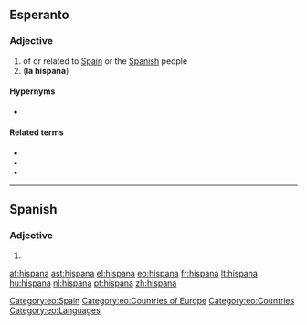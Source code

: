 ==Esperanto==

===Adjective===
{{eo-adj}}
# of or related to [[Spain]] or the [[Spanish]] people
# ('''la hispana''') {{short for|[[la]] [[hispana lingvo]]||the Spanish language|lang=eo}}

====Hypernyms====
* {{l|eo|eŭropa|gloss=European}}

====Related terms====
* {{l|eo|hispana lingvo|gloss=Spanish language}}
* {{l|eo|Hispanio|gloss=Spain}}
* {{l|eo|hispano|gloss=a Spaniard}}

[[Category:eo:Spain]]
[[Category:eo:Countries of Europe]]
[[Category:eo:Countries]]
[[Category:eo:Languages]]
{{eo GCSE|4}}
----

==Spanish==

===Adjective===
{{infl|es|adjective form|g=f}}

# {{feminine of|nocat=1|[[hispano#Spanish|hispano]]|lang=es}}

[[af:hispana]]
[[ast:hispana]]
[[el:hispana]]
[[eo:hispana]]
[[fr:hispana]]
[[lt:hispana]]
[[hu:hispana]]
[[nl:hispana]]
[[pt:hispana]]
[[zh:hispana]]